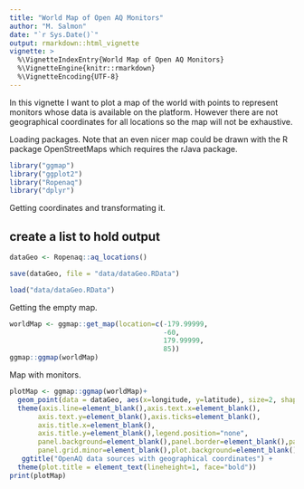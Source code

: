 ```yaml
---
title: "World Map of Open AQ Monitors"
author: "M. Salmon"
date: "`r Sys.Date()`"
output: rmarkdown::html_vignette
vignette: >
  %\VignetteIndexEntry{World Map of Open AQ Monitors}
  %\VignetteEngine{knitr::rmarkdown}
  %\VignetteEncoding{UTF-8}
---
```


In this vignette I want to plot a map of the world with points to represent monitors whose data is available on the platform. However there are not geographical coordinates for all locations so the map will not be exhaustive.

Loading packages. Note that an even nicer map could be drawn with the R package OpenStreetMaps which requires the rJava package.

```r
library("ggmap")
library("ggplot2")
library("Ropenaq")
library("dplyr")
```

Getting coordinates and transformating it. 



## create a list to hold output


```r
dataGeo <- Ropenaq::aq_locations()
```

```r
save(dataGeo, file = "data/dataGeo.RData")
```

```r
load("data/dataGeo.RData")
```

Getting the empty map.

```r

worldMap <- ggmap::get_map(location=c(-179.99999,
                                      -60,
                                      179.99999,
                                      85))
ggmap::ggmap(worldMap)
```

Map with monitors.

```r
plotMap <- ggmap::ggmap(worldMap)+
  geom_point(data = dataGeo, aes(x=longitude, y=latitude), size=2, shape=7)+
  theme(axis.line=element_blank(),axis.text.x=element_blank(),
       axis.text.y=element_blank(),axis.ticks=element_blank(),
       axis.title.x=element_blank(),
       axis.title.y=element_blank(),legend.position="none",
       panel.background=element_blank(),panel.border=element_blank(),panel.grid.major=element_blank(),
       panel.grid.minor=element_blank(),plot.background=element_blank())+
   ggtitle("OpenAQ data sources with geographical coordinates") +
  theme(plot.title = element_text(lineheight=1, face="bold"))
print(plotMap)

```
